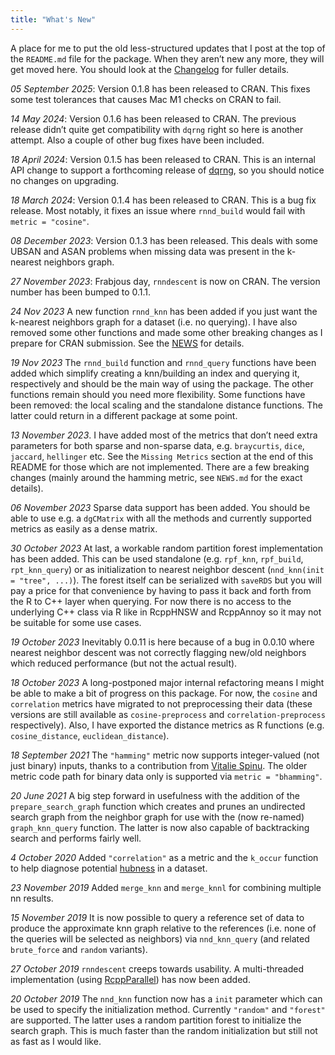 ```yaml
---
title: "What's New"
---
```


A place for me to put the old less-structured updates that I post at the top of
the `README.md` file for the package. When they aren't new any more, they will
get moved here. You should look at the
[Changelog](https://jlmelville.github.io/rnndescent/news/index.html) for fuller 
details.

*05 September 2025*: Version 0.1.8 has been released to CRAN. This fixes some test tolerances that causes Mac M1 checks on CRAN to fail.

*14 May 2024*: Version 0.1.6 has been released to CRAN. The previous release
didn't quite get compatibility with `dqrng` right so here is another attempt.
Also a couple of other bug fixes have been included.

*18 April 2024*: Version 0.1.5 has been released to CRAN. This is an internal
API change to support a forthcoming release of
[dqrng](https://cran.r-project.org/package=dqrng), so you should notice no
changes on upgrading.

*18 March 2024*: Version 0.1.4 has been released to CRAN. This is a bug fix
release. Most notably, it fixes an issue where `rnnd_build` would fail
with `metric = "cosine"`.

*08 December 2023*: Version 0.1.3 has been released. This deals with some UBSAN
and ASAN problems when missing data was present in the k-nearest neighbors
graph.

*27 November 2023*: Frabjous day, `rnndescent` is now on CRAN. The version
number has been bumped to 0.1.1.

*24 Nov 2023* A new function `rnnd_knn` has been added if you just want the
k-nearest neighbors graph for a dataset (i.e. no querying). I have also removed
some other functions and made some other breaking changes as I prepare for
CRAN submission. See the [NEWS](NEWS.md) for details.

*19 Nov 2023* The `rnnd_build` function and `rnnd_query` functions have been
added which simplify creating a knn/building an index and querying it,
respectively and should be the main way of using the package. The other 
functions remain should you need more flexibility. Some functions have been
removed: the local scaling and the standalone distance functions. The latter
could return in a different package at some point.

*13 November 2023*. I have added most of the metrics that don't need extra
parameters for both sparse and non-sparse data, e.g. `braycurtis`, `dice`,
`jaccard`, `hellinger` etc. See the `Missing Metrics` section at the end of this
README for those which are not implemented. There are a few breaking changes
(mainly around the hamming metric, see `NEWS.md` for the exact details).

*06 November 2023* Sparse data support has been added. You should be able to 
use e.g. a `dgCMatrix` with all the methods and currently supported metrics as
easily as a dense matrix.

*30 October 2023* At last, a workable random partition forest implementation
has been added. This can be used standalone (e.g. `rpf_knn`, 
`rpf_build`, `rpt_knn_query`) or as initialization to nearest neighbor descent
(`nnd_knn(init = "tree", ...)`). The forest itself can be serialized with 
`saveRDS` but you will pay a price for that convenience by having to pass it 
back and forth from the R to C++ layer when querying. For now there is no 
access to the underlying C++ class via R like in RcppHNSW and RcppAnnoy so it
may not be suitable for some use cases.

*19 October 2023* Inevitably 0.0.11 is here because of a bug in 0.0.10 where 
nearest neighbor descent was not correctly flagging new/old neighbors which
reduced performance (but not the actual result).

*18 October 2023* A long-postponed major internal refactoring means I might be 
able to make a bit of progress on this package. For now, the `cosine` and
`correlation` metrics have migrated to not preprocessing their data (these 
versions are still available as `cosine-preprocess` and `correlation-preprocess`
respectively). Also, I have exported the distance metrics as R functions (e.g.
`cosine_distance`, `euclidean_distance`).

*18 September 2021* The `"hamming"` metric now supports integer-valued (not just
binary) inputs, thanks to a contribution from
[Vitalie Spinu](https://github.com/vspinu). The older metric code path for
binary data only is supported via `metric = "bhamming"`.

*20 June 2021* A big step forward in usefulness with the addition of the
`prepare_search_graph` function which creates and prunes an undirected search
graph from the neighbor graph for use with the (now re-named) `graph_knn_query`
function. The latter is now also capable of backtracking search and performs
fairly well.

*4 October 2020* Added `"correlation"` as a metric and the `k_occur` function
to help diagnose potential
[hubness](https://www.jmlr.org/papers/v11/radovanovic10a.html) in a dataset.

*23 November 2019* Added `merge_knn` and `merge_knnl` for combining multiple
nn results.

*15 November 2019* It is now possible to query a reference set of data to
produce the approximate knn graph relative to the references (i.e. none of the
queries will be selected as neighbors) via `nnd_knn_query` (and related
`brute_force` and `random` variants).

*27 October 2019* `rnndescent` creeps towards usability. A multi-threaded
implementation (using
[RcppParallel](https://cran.r-project.org/package=RcppParallel)) has now been
added.

*20 October 2019* The `nnd_knn` function now has a `init` parameter which can
be used to specify the initialization method. Currently `"random"` and
`"forest"` are supported. The latter uses a random partition forest to
initialize the search graph. This is much faster than the random initialization
but still not as fast as I would like.
